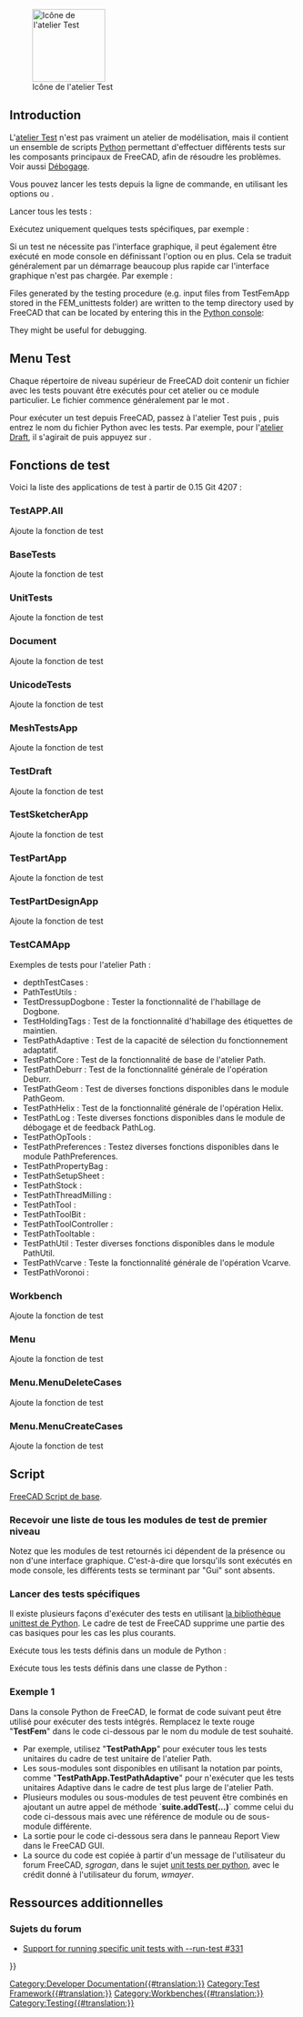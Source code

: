 <languages/>

{{Docnav/fr
|[[Debugging/fr|Débogage]]
|[[FreeCAD_Build_Tool/fr|Outil build de FreeCAD]]
}}

[[Image:Workbench_Test.svg|thumb|128px|Icône de l'atelier Test]]

{{TOCright}}

== Introduction ==

L'[[Testing/fr|atelier Test]] n'est pas vraiment un atelier de modélisation, mais il contient un ensemble de scripts [[Python/fr|Python]] permettant d'effectuer différents tests sur les composants principaux de FreeCAD, afin de résoudre les problèmes. Voir aussi [[Debugging/fr|Débogage]].

Vous pouvez lancer les tests depuis la ligne de commande, en utilisant les options {{incode|-t}} ou {{incode|--run-test}}.

Lancer tous les tests :

{{Code|code=
freecad --run-test 0
}}

Exécutez uniquement quelques tests spécifiques, par exemple :

{{Code|code=
freecad -t TestDraft
}}

Si un test ne nécessite pas l'interface graphique, il peut également être exécuté en mode console en définissant l'option {{incode|-c}} ou {{incode|--console}} en plus. Cela se traduit généralement par un démarrage beaucoup plus rapide car l'interface graphique n'est pas chargée. Par exemple :

{{Code|code=
freecad -c -t TestPartDesignApp
}}

<div lang="en" dir="ltr" class="mw-content-ltr">
Files generated by the testing procedure (e.g. input files from TestFemApp stored in the FEM_unittests folder) are written to the temp directory used by FreeCAD that can be located by entering this in the [[Python_console|Python console]]:
</div>

{{Code|code=
App.getTempPath()
}}

<div lang="en" dir="ltr" class="mw-content-ltr">
They might be useful for debugging.
</div>

<span id="Test_menu"></span>
== Menu Test ==

Chaque répertoire de niveau supérieur de FreeCAD doit contenir un fichier avec les tests pouvant être exécutés pour cet atelier ou ce module particulier. Le fichier commence généralement par le mot {{incode|Test}}.

Pour exécuter un test depuis FreeCAD, passez à l'atelier Test puis {{MenuCommand|Commandes de test → TestToolsGui → Autotest → Sélectionnez le nom du test}}, puis entrez le nom du fichier Python avec les tests. Par exemple, pour l'[[Draft Workbench/fr|atelier Draft]], il s'agirait de {{MenuCommand|TestDraft}} puis appuyez sur {{Button|Start}}.

<span id="Test_functions"></span>
== Fonctions de test ==

Voici la liste des applications de test à partir de 0.15 Git 4207 :

=== TestAPP.All ===

Ajoute la fonction de test

=== BaseTests ===

Ajoute la fonction de test

=== UnitTests ===

Ajoute la fonction de test

=== Document ===

Ajoute la fonction de test

=== UnicodeTests ===

Ajoute la fonction de test

=== MeshTestsApp ===

Ajoute la fonction de test

=== TestDraft ===

Ajoute la fonction de test

=== TestSketcherApp ===

Ajoute la fonction de test

=== TestPartApp ===

Ajoute la fonction de test

=== TestPartDesignApp ===

Ajoute la fonction de test

=== TestCAMApp ===

Exemples de tests pour l'atelier Path :
* depthTestCases : 
* PathTestUtils : 
* TestDressupDogbone : Tester la fonctionnalité de l'habillage de Dogbone.
* TestHoldingTags : Test de la fonctionnalité d'habillage des étiquettes de maintien.
* TestPathAdaptive : Test de la capacité de sélection du fonctionnement adaptatif.
* TestPathCore : Test de la fonctionnalité de base de l'atelier Path.
* TestPathDeburr : Test de la fonctionnalité générale de l'opération Deburr.
* TestPathGeom : Test de diverses fonctions disponibles dans le module PathGeom.
* TestPathHelix : Test de la fonctionnalité générale de l'opération Helix.
* TestPathLog : Teste diverses fonctions disponibles dans le module de débogage et de feedback PathLog.
* TestPathOpTools : 
* TestPathPreferences : Testez diverses fonctions disponibles dans le module PathPreferences.
* TestPathPropertyBag : 
* TestPathSetupSheet : 
* TestPathStock : 
* TestPathThreadMilling : 
* TestPathTool : 
* TestPathToolBit : 
* TestPathToolController : 
* TestPathTooltable : 
* TestPathUtil : Tester diverses fonctions disponibles dans le module PathUtil.
* TestPathVcarve : Teste la fonctionnalité générale de l'opération Vcarve.
* TestPathVoronoi :

=== Workbench ===

Ajoute la fonction de test

=== Menu ===

Ajoute la fonction de test

=== Menu.MenuDeleteCases ===

Ajoute la fonction de test

=== Menu.MenuCreateCases ===

Ajoute la fonction de test

<span id="Scripting"></span>
==Script==

{{Emphasis|Voir aussi:}} [[FreeCAD_Scripting_Basics/fr|FreeCAD Script de base]].

<span id="Get_a_list_of_all_top-level_test_modules"></span>
===Recevoir une liste de tous les modules de test de premier niveau===

{{Code|code=
FreeCAD.__unit_test__
}}

Notez que les modules de test retournés ici dépendent de la présence ou non d'une interface graphique. C'est-à-dire que lorsqu'ils sont exécutés en mode console, les différents tests se terminant par "Gui" sont absents.

<span id="Run_specific_tests"></span>
===Lancer des tests spécifiques===

Il existe plusieurs façons d'exécuter des tests en utilisant [https://docs.python.org/3/library/unittest.html la bibliothèque unittest de Python]. Le cadre de test de FreeCAD supprime une partie des cas basiques pour les cas les plus courants.

Exécute tous les tests définis dans un module de Python :
{{Code|code=
import Test, TestFemApp
Test.runTestsFromModule(TestFemApp)
}}

Exécute tous les tests définis dans une classe de Python :
{{Code|code=
import Test, femtest.app.test_solver_calculix
Test.runTestsFromClass(femtest.app.test_solver_calculix.TestSolverCalculix)
}}

<span id="Example_1"></span>
=== Exemple 1===

Dans la console Python de FreeCAD, le format de code suivant peut être utilisé pour exécuter des tests intégrés. Remplacez le texte rouge "'''TestFem'''" dans le code ci-dessous par le nom du module de test souhaité.
* Par exemple, utilisez "'''TestPathApp'''" pour exécuter tous les tests unitaires du cadre de test unitaire de l'atelier Path.
* Les sous-modules sont disponibles en utilisant la notation par points, comme "'''TestPathApp.TestPathAdaptive'''" pour n'exécuter que les tests unitaires Adaptive dans le cadre de test plus large de l'atelier Path.
* Plusieurs modules ou sous-modules de test peuvent être combinés en ajoutant un autre appel de méthode `'''suite.addTest(...)'''` comme celui du code ci-dessous mais avec une référence de module ou de sous-module différente.
* La sortie pour le code ci-dessous sera dans le panneau Report View dans le FreeCAD GUI.
* La source du code est copiée à partir d'un message de l'utilisateur du forum FreeCAD, ''sgrogan'', dans le sujet [https://forum.freecad.org/viewtopic.php?style=3&p=153251#p153251 unit tests per python], avec le crédit donné à l'utilisateur du forum, ''wmayer''.

{{Code|code=
import unittest
suite = unittest.TestSuite()
suite.addTest(unittest.defaultTestLoader.loadTestsFromName("TestFem"))
r = unittest.TextTestRunner()
r.run(suite)
}}

<span id="Additional_Resources"></span>
==Ressources additionnelles==

<span id="Forum_Topics"></span>
===Sujets du forum===

* [https://forum.freecad.org/viewtopic.php?style=3&f=27&t=18379 Support for running specific unit tests with --run-test #331]


{{Docnav/fr
|[[Debugging/fr|Débogage]]
|[[FreeCAD_Build_Tool/fr|Outil build de FreeCAD]]
}}

<!--T:21-->
{{Userdocnavi{{#translation:}}}}
[[Category:Developer Documentation{{#translation:}}]]
[[Category:Test Framework{{#translation:}}]]
[[Category:Workbenches{{#translation:}}]]
[[Category:Testing{{#translation:}}]]